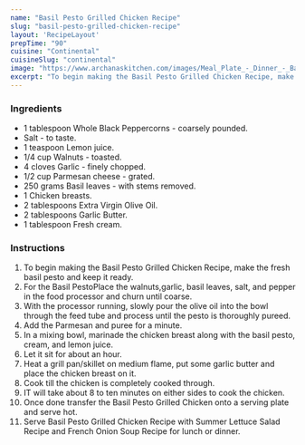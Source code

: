 ---
name: "Basil Pesto Grilled Chicken Recipe"
slug: "basil-pesto-grilled-chicken-recipe"
layout: 'RecipeLayout'
prepTime: "90"
cuisine: "Continental"
cuisineSlug: "continental"
image: "https://www.archanaskitchen.com/images/Meal_Plate_-_Dinner_-_Basil_Pesto_Grilled_Chicken_Recipe_Zoodles__Zucchini_Noodles_Mustard_Mayo_Potato-4_1600.jpg"
excerpt: "To begin making the Basil Pesto Grilled Chicken Recipe, make the fresh basil pesto and keep it ready"
---

### Ingredients

- 1 tablespoon Whole Black Peppercorns - coarsely pounded.
- Salt - to taste.
- 1 teaspoon Lemon juice.
- 1/4 cup Walnuts - toasted.
- 4 cloves Garlic - finely chopped.
- 1/2 cup Parmesan cheese - grated.
- 250 grams Basil leaves - with stems removed.
- 1 Chicken breasts.
- 2 tablespoons Extra Virgin Olive Oil.
- 2 tablespoons Garlic Butter.
- 1 tablespoon Fresh cream.

### Instructions

1. To begin making the Basil Pesto Grilled Chicken Recipe, make the fresh basil pesto and keep it ready.
1. For the Basil PestoPlace the walnuts,garlic, basil leaves, salt, and pepper in the food processor and churn until coarse.
1. With the processor running, slowly pour the olive oil into the bowl through the feed tube and process until the pesto is thoroughly pureed.
1. Add the Parmesan and puree for a minute.
1. In a mixing bowl, marinade the chicken breast along with the basil pesto, cream, and lemon juice.
1. Let it sit for about an hour.
1. Heat a grill pan/skillet on medium flame, put some garlic butter and place the chicken breast on it.
1. Cook till the chicken is completely cooked through.
1. IT will take about 8 to ten minutes on either sides to cook the chicken.
1. Once done transfer the Basil Pesto Grilled Chicken onto a serving plate and serve hot.
1. Serve Basil Pesto Grilled Chicken Recipe with Summer Lettuce Salad Recipe and French Onion Soup Recipe for lunch or dinner.
